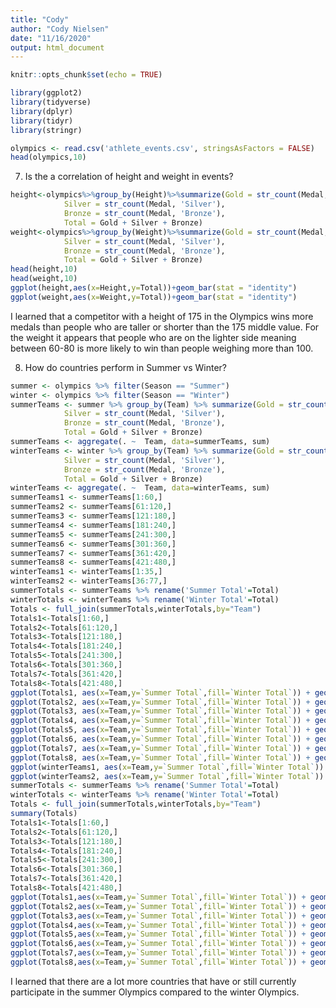 ```yaml
---
title: "Cody"
author: "Cody Nielsen"
date: "11/16/2020"
output: html_document
---
```


```r
knitr::opts_chunk$set(echo = TRUE)
```

```r
library(ggplot2)
library(tidyverse)
library(dplyr)
library(tidyr)
library(stringr)
```

```r
olympics <- read.csv('athlete_events.csv', stringsAsFactors = FALSE)
head(olympics,10)
```

7. Is the a correlation of height and weight in events?
```r
height<-olympics%>%group_by(Height)%>%summarize(Gold = str_count(Medal, 'Gold'),
            Silver = str_count(Medal, 'Silver'),
            Bronze = str_count(Medal, 'Bronze'),
            Total = Gold + Silver + Bronze)
weight<-olympics%>%group_by(Weight)%>%summarize(Gold = str_count(Medal, 'Gold'),
            Silver = str_count(Medal, 'Silver'),
            Bronze = str_count(Medal, 'Bronze'),
            Total = Gold + Silver + Bronze)
head(height,10)
head(weight,10)
ggplot(height,aes(x=Height,y=Total))+geom_bar(stat = "identity")
ggplot(weight,aes(x=Weight,y=Total))+geom_bar(stat = "identity")
```
I learned that a competitor with a height of 175 in the Olympics wins more medals than people who are taller or shorter than the 175 middle value. For the weight it appears that people who are on the lighter side meaning between 60-80 is more likely to win than people weighing more than 100.

8. How do countries perform in Summer vs Winter?
```r
summer <- olympics %>% filter(Season == "Summer")
winter <- olympics %>% filter(Season == "Winter")
summerTeams <- summer %>% group_by(Team) %>% summarize(Gold = str_count(Medal, 'Gold'),
            Silver = str_count(Medal, 'Silver'),
            Bronze = str_count(Medal, 'Bronze'),
            Total = Gold + Silver + Bronze)
summerTeams <- aggregate(. ~  Team, data=summerTeams, sum)
winterTeams <- winter %>% group_by(Team) %>% summarize(Gold = str_count(Medal, 'Gold'),
            Silver = str_count(Medal, 'Silver'),
            Bronze = str_count(Medal, 'Bronze'),
            Total = Gold + Silver + Bronze)
winterTeams <- aggregate(. ~  Team, data=winterTeams, sum)
summerTeams1 <- summerTeams[1:60,]
summerTeams2 <- summerTeams[61:120,]
summerTeams3 <- summerTeams[121:180,]
summerTeams4 <- summerTeams[181:240,]
summerTeams5 <- summerTeams[241:300,]
summerTeams6 <- summerTeams[301:360,]
summerTeams7 <- summerTeams[361:420,]
summerTeams8 <- summerTeams[421:480,]
winterTeams1 <- winterTeams[1:35,]
winterTeams2 <- winterTeams[36:77,]
summerTotals <- summerTeams %>% rename('Summer Total'=Total)
winterTotals <- winterTeams %>% rename('Winter Total'=Total)
Totals <- full_join(summerTotals,winterTotals,by="Team")
Totals1<-Totals[1:60,]
Totals2<-Totals[61:120,]
Totals3<-Totals[121:180,]
Totals4<-Totals[181:240,]
Totals5<-Totals[241:300,]
Totals6<-Totals[301:360,]
Totals7<-Totals[361:420,]
Totals8<-Totals[421:480,]
ggplot(Totals1, aes(x=Team,y=`Summer Total`,fill=`Winter Total`)) + geom_bar(stat='identity') + theme(axis.text.x = element_text(angle=90)) + ggtitle("Countries Totals First 60")
ggplot(Totals2, aes(x=Team,y=`Summer Total`,fill=`Winter Total`)) + geom_bar(stat='identity') + theme(axis.text.x = element_text(angle=90)) + ggtitle("Countries Totals Second 60")
ggplot(Totals3, aes(x=Team,y=`Summer Total`,fill=`Winter Total`)) + geom_bar(stat='identity') + theme(axis.text.x = element_text(angle=90)) + ggtitle("Countries Totals Third 60")
ggplot(Totals4, aes(x=Team,y=`Summer Total`,fill=`Winter Total`)) + geom_bar(stat='identity') + theme(axis.text.x = element_text(angle=90)) + ggtitle("Countries Totals Fourth 60")
ggplot(Totals5, aes(x=Team,y=`Summer Total`,fill=`Winter Total`)) + geom_bar(stat='identity') + theme(axis.text.x = element_text(angle=90)) + ggtitle("Countries Totals Fifth 60")
ggplot(Totals6, aes(x=Team,y=`Summer Total`,fill=`Winter Total`)) + geom_bar(stat='identity') + theme(axis.text.x = element_text(angle=90)) + ggtitle("Countries Totals Sixth 60")
ggplot(Totals7, aes(x=Team,y=`Summer Total`,fill=`Winter Total`)) + geom_bar(stat='identity') + theme(axis.text.x = element_text(angle=90)) + ggtitle("Countries Totals Seventh 60")
ggplot(Totals8, aes(x=Team,y=`Summer Total`,fill=`Winter Total`)) + geom_bar(stat='identity') + theme(axis.text.x = element_text(angle=90)) + ggtitle("Countries Totals Last 60")
ggplot(winterTeams1, aes(x=Team,y=`Summer Total`,fill=`Winter Total`)) + geom_bar(stat='identity') + theme(axis.text.x = element_text(angle=90)) + ggtitle("Winter Countries Totals First 60")
ggplot(winterTeams2, aes(x=Team,y=`Summer Total`,fill=`Winter Total`)) + geom_bar(stat='identity') + theme(axis.text.x = element_text(angle=90)) + ggtitle("Winter Countries Totals Last 60")
summerTotals <- summerTeams %>% rename('Summer Total'=Total)
winterTotals <- winterTeams %>% rename('Winter Total'=Total)
Totals <- full_join(summerTotals,winterTotals,by="Team")
summary(Totals)
Totals1<-Totals[1:60,]
Totals2<-Totals[61:120,]
Totals3<-Totals[121:180,]
Totals4<-Totals[181:240,]
Totals5<-Totals[241:300,]
Totals6<-Totals[301:360,]
Totals7<-Totals[361:420,]
Totals8<-Totals[421:480,]
ggplot(Totals1,aes(x=Team,y=`Summer Total`,fill=`Winter Total`)) + geom_bar(aes(),position = "dodge", stat = "identity") + theme(axis.text.x = element_text(angle=90))
ggplot(Totals2,aes(x=Team,y=`Summer Total`,fill=`Winter Total`)) + geom_bar(aes(),position = "dodge", stat = "identity") + theme(axis.text.x = element_text(angle=90))
ggplot(Totals3,aes(x=Team,y=`Summer Total`,fill=`Winter Total`)) + geom_bar(aes(),position = "dodge", stat = "identity") + theme(axis.text.x = element_text(angle=90))
ggplot(Totals4,aes(x=Team,y=`Summer Total`,fill=`Winter Total`)) + geom_bar(aes(),position = "dodge", stat = "identity") + theme(axis.text.x = element_text(angle=90))
ggplot(Totals5,aes(x=Team,y=`Summer Total`,fill=`Winter Total`)) + geom_bar(aes(),position = "dodge", stat = "identity") + theme(axis.text.x = element_text(angle=90))
ggplot(Totals6,aes(x=Team,y=`Summer Total`,fill=`Winter Total`)) + geom_bar(aes(),position = "dodge", stat = "identity") + theme(axis.text.x = element_text(angle=90))
ggplot(Totals7,aes(x=Team,y=`Summer Total`,fill=`Winter Total`)) + geom_bar(aes(),position = "dodge", stat = "identity") + theme(axis.text.x = element_text(angle=90))
ggplot(Totals8,aes(x=Team,y=`Summer Total`,fill=`Winter Total`)) + geom_bar(aes(),position = "dodge", stat = "identity") + theme(axis.text.x = element_text(angle=90))
```
I learned that there are a lot more countries that have or still currently participate in the summer Olympics compared to the winter Olympics. 
